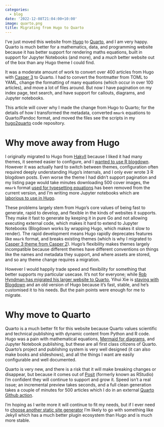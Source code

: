 ```yaml
---
categories:
  - blog
date: '2022-12-08T21:04:00+10:00'
image: quarto.png
title: Migrating from Hugo to Quarto
---
```


I've just moved this website from [Hugo](https://gohugo.io/) to [Quarto](https://quarto.org/), and I am very happy.
Quarto is much better for a mathematics, data, and programming website because it has better support for rendering maths equations, built in support for Jupyter Notebooks (and more), and a *much* better website out of the box than any Hugo theme I could find.

It was a moderate amount of work to convert over 400 articles from Hugo with [Casper 3](https://github.com/jonathanjanssens/hugo-casper3) to Quarto.
I had to convert the frontmatter from TOML to YAML, change the formatting of many equations (which occur in over 100 articles), and move a lot of files around.
But now I have pagination on my index page, text search, and have support for callouts, diagrams, and Jupyter notebooks.

This article will cover why I made the change from Hugo to Quarto; for the details of how I transformed the metadata, converted `mmark` equations to Quarto/Pandoc format, and moved the files see the scripts in my [hugo2quarto](https://github.com/EdwardJRoss/hugo2quarto) code repository.

# Why move away from Hugo

I originally migrated to Hugo from [Hakyll](https://jaspervdj.be/hakyll/) because I liked it had many themes, it seemed easier to configure, and I [wanted to use R blogdown](/blogdown).
However it was actually hard to switch between themes, configuration often required deeply understanding Hugo's internals, and I only ever wrote 3 R blogdown posts.
Even worse the theme I had didn't support pagination and my listing page would take minutes downloading 500 cover images, the `mmark` format [used for typesetting equations](https://github.com/gohugoio/hugo/issues/6544) has been removed from the current version, and I'm writing more Jupyter notebooks which are [laborious to use in Hugo](/jupyter-hugo-blog).

These problems largely stem from Hugo's core values of being fast to generate, rapid to develop, and flexible in the kinds of websites it supports.
They make it fast to generate by keeping it in pure Go and not allowing executing external code, which makes it hard to extend to Jupyter Notebooks (Blogdown works by wrapping Hugo, which makes it slow to render).
The rapid development means Hugo rapidly deprecates features like `mmark` format, and breaks existing themes (which is why I migrated to [Casper 3 theme from Casper 2](/casper-2-to-3)).
Hugo's flexibility makes themes largely incompatible because different themes have different conventions on things like the names and metadata they support, and where assets are stored, and so any theme change requires a migration.

However I would happily trade speed and flexibility for something that better supports my particular usecase.
It's not for everyone; while [Rob Hyndman has migrated his larger website to Quarto](https://robjhyndman.com/hyndsight/quarto.html), Yihui Xie is [staying with Blogdown](https://yihui.org/en/2022/04/quarto-r-markdown/) and an old version of Hugo because it's fast, stable, and he's customised it to his needs.
But the pain points were enough for me to migrate.

# Why move to Quarto

Quarto is a much better fit for this website because Quarto values scientific and technical publishing with dynamic content from Python and R code.
Hugo was a pain with mathematical equations, [Mermaid for diagrams](/diagrams-in-hugo), and Jupyter Notebook publishing, but these are all first class citizens of Quarto.
Quarto's project and publishing system is very well designed (it can also make books and slideshows), and all the things I want are easily configurable and well documented.

Quarto is very new, and there is a risk that it will make breaking changes or disappear, but because it comes out of [Posit](https://posit.co/) (formerly known as RStudio) I'm confident they will continue to support and grow it.
Speed isn't a real issue; an incremental preview takes seconds, and a full clean generation takes a couple of minutes for 500 articles which I do in an external [Quarto Github action](https://github.com/quarto-dev/quarto-actions).

I'm hoping as I write more it will continue to fit my needs, but if I ever need to [choose another static site generator](/choosing-static-site-generator) I'm likely to go with something like Jekyll which has a much better plugin ecosystem than Hugo and is much more stable.
